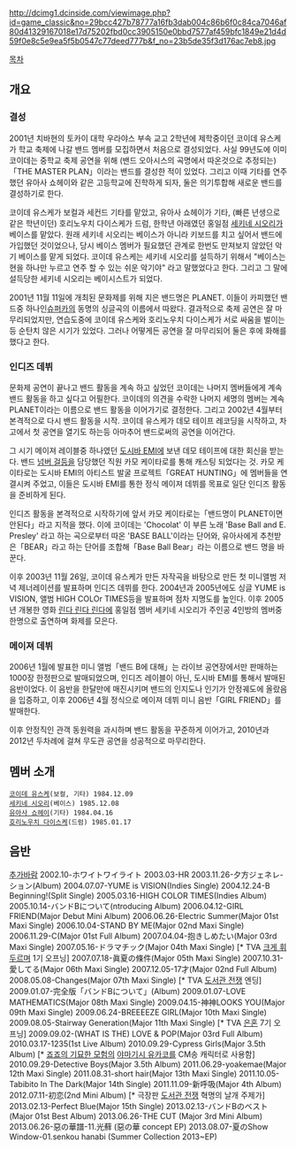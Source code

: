 http://dcimg1.dcinside.com/viewimage.php?id=game_classic&no=29bcc427b78777a16fb3dab004c86b6f0c84ca7046af80d41329167018e17d75202fbd0cc3905150e0bbd7577af459bfc1849e21d4d59f0e8c5e9ea5f5b0547c77deed777b&f_no=23b5de35f3d176ac7eb8.jpg

[[목차]]

== 개요 ==

=== 결성 ===
2001년 치바현의 토카이 대학 우라야스 부속 교고 2학년에 제학중이던 코이데 유스케가 학교 축제에 나갈 밴드 멤버를 모집하면서 처음으로 결성되었다. 사실 99년도에 이미 코이데는 중학교 축제 공연을 위해 (밴드 오아시스의 곡명에서 따온것으로 추정되는)「THE MASTER PLAN」이라는 밴드를 결성한 적이 있었다. 그리고 이때 기타를 연주했던 유아사 쇼헤이와 같은 고등학교에 진학하게 되자, 둘은 의기투합해 새로운 밴드를 결성하기로 한다.


코이데 유스케가 보컬과 세컨드 기타를 맡았고, 유아사 쇼헤이가 기타, (빠른 년생으로 같은 학년이던) 호리노우치 다이스케가 드럼, 한학년 아래였던 홍일점 [[세키네 시오리]]가 베이스를 맡았다. 원래 세키네 시오리는 베이스가 아니라 키보드를 치고 싶어서 밴드에 가입했던 것이었으나, 당시 베이스 멤버가 필요했던 관계로 한번도 만져보지 않았던 악기 베이스를 맡게 되었다. 코이데 유스케는 세키네 시오리를 설득하기 위해서 "베이스는 현을 하나만 누르고 연주 할 수 있는 쉬운 악기야" 라고 말했었다고 한다. 그리고 그 말에 설득당한 세키네 시오리는 베이시스트가 되었다.

2001년 11월 11일에 개최된 문화제를 위해 지은 밴드명은 PLANET. 이들이 카피했던 밴드중 하나인[[슈퍼카]]의 동명의 싱글곡의 이름에서 따왔다. 결과적으로 축제 공연은 잘 마무리되었지만, 연습도중에 코이데 유스케와 호리노우치 다이스케가 서로 싸움을 벌이는등 순탄치 않은 시기가 있었다. 그러나 어떻게든 공연을 잘 마무리되어 둘은 후에 화해를 했다고 한다.


=== 인디즈 데뷔 ===
문화제 공연이 끝나고 밴드 활동을 계속 하고 싶었던 코이데는 나머지 멤버들에게 계속 밴드 활동을 하고 싶다고 어필한다. 코이데의 의견을 수락한 나머지 세명의 멤버는 계속 PLANET이라는 이름으로 밴드 활동을 이어가기로 결정한다. 그리고 2002년 4월부터 본격적으로 다시 밴드 활동을 시작. 코이데 유스케가 데모 테이프 레코딩을 시작하고, 차고에서 첫 공연을 열기도 하는등 아마추어 밴드로써의 공연을 이어간다.

그 시기 메이져 레이블중 하나였던 [[도시바 EMI]]에 보낸 데모 테이프에 대한 회신을 받는다. 밴드 [[넘버 걸]]등을 담당했던 직원 카모 케이타로를 통해 캐스팅 되었다는 것. 카모 케이타로는 도시바 EMI의 아티스트 발굴 프로젝트「GREAT HUNTING」에 멤버들을 연결시켜 주었고, 이들은 도시바 EMI를 통한 정식 메이져 데뷔를 목표로 일단 인디즈 활동을 준비하게 된다. 

인디즈 활동을 본격적으로 시작하기에 앞서 카모 케이타로는「밴드명이 PLANET이면 안된다」라고 지적을 했다. 이에 코이데는 'Chocolat' 이 부른 노래 'Base Ball and E. Presley' 라고 하는 곡으로부터 따온 'BASE BALL'이라는 단어와, 유아사에게 추천받은「BEAR」라고 하는 단어를 조합해「Base Ball Bear」라는 이름으로 밴드 명을 바꾼다. 

이후 2003년 11월 26일, 코이데 유스케가 만든 자작곡을 바탕으로 만든 첫 미니앨범 저녁 제너레이션를 발표하며 인디즈 데뷔를 한다. 2004년과 2005년에도 싱글 YUME is VISION, 앨범 HIGH COLOr TIMES등을 발표하며 점차 지명도를 높인다. 이후 2005년 개봉한 영화 [[린다 린다 린다]]에 홍일점 멤버 세키네 시오리가 주인공 4인방의 멤버중 한명으로 출연하며 화제를 모은다.


=== 메이져 데뷔 ===
 
2006년 1월에 발표한 미니 앨범「밴드 B에 대해」는 라이브 공연장에서만 판매하는 1000장 한정판으로 발매되었으며, 인디즈 레이블이 아닌, 도시바 EMI를 통해서 발매된 음반이었다. 이 음반을 한달만에 매진시키며 밴드의 인지도나 인기가 안정궤도에 올랐음을 입증하고, 이후 2006년 4월 정식으로 메이져 데뷔 미니 음반「GIRL FRIEND」를 발매한다.

이후 안정직인 관객 동원력을 과시하며 밴드 활동을 꾸준하게 이어가고, 2010년과 2012년 두차례에 걸쳐 무도관 공연을 성공적으로 마무리한다.
== 멤버 소개 ==
 [[코이데 유스케]](보컬, 기타) 1984.12.09
 [[세키네 시오리]](베이스) 1985.12.08
 [[유아사 쇼헤이]](기타) 1984.04.16
 [[호리노우치 다이스케]](드럼) 1985.01.17

== 음반 ==

[[추가바람]]
2002.10-ホワイトワイライト
2003.03-HR
2003.11.26-夕方ジェネレ-ション(Album)
2004.07.07-YUME is VISION(Indies Single)
2004.12.24-B Beginning!(Split Single)
2005.03.16-HIGH COLOR TIMES(Indies Album)
2005.10.14-バンドBについて(ntroducing Album)
2006.04.12-GIRL FRIEND(Major Debut Mini Album)
2006.06.26-Electric Summer(Major 01st Maxi Single)
2006.10.04-STAND BY ME(Major 02nd Maxi Single)
2006.11.29-C(Major 01st Full Album)
2007.04.04-抱きしめたい(Major 03rd Maxi Single)
2007.05.16-ドラマチック(Major 04th Maxi Single) [* TVA [[크게 휘두르며]] 1기 오프닝]
2007.07.18-眞夏の條件(Major 05th Maxi Single)
2007.10.31-愛してる(Major 06th Maxi Single)
2007.12.05-17才(Major 02nd Full Album)
2008.05.08-Changes(Major 07th Maxi Single) [* TVA [[도서관 전쟁]] 엔딩]
2009.01.07-完全版「バンドBについて」(Album)
2009.01.07-LOVE MATHEMATICS(Major 08th Maxi Single)
2009.04.15-神神LOOKS YOU(Major 09th Maxi Single)
2009.06.24-BREEEEZE GIRL(Major 10th Maxi Single)
2009.08.05-Stairway Generation(Major 11th Maxi Single) [* TVA [[은혼]] 7기 오프닝]
2009.09.02-(WHAT IS THE) LOVE & POP(Major 03rd Full Album)
2010.03.17-1235(1st Live Album)
2010.09.29-Cypress Girls(Major 3.5th Album) [* [[죠죠의 기묘한 모험]]의 [[야마기시 유카코]]를 CM송 캐릭터로 사용함]
2010.09.29-Detective Boys(Major 3.5th Album)
2011.06.29-yoakemae(Major 12th Maxi Single)
2011.08.31-short hair(Major 13th Maxi Single)
2011.10.05-Tabibito In The Dark(Major 14th Single)
2011.11.09-新呼吸(Major 4th Album)
2012.07.11-初恋(2nd Mini Album) [* 극장판 [[도서관 전쟁]] 혁명의 날개 주제가]
2013.02.13-Perfect Blue(Major 15th Single)
2013.02.13-バンドBのベスト(Major 01st Best Album)
2013.06.26-THE CUT (Major 3rd Mini Album)
2013.06.26-惡の華譜-11.光蘚 (惡の華 concept EP)
2013.08.07-夏のShow Window-01.senkou hanabi (Summer Collection 2013~EP)

